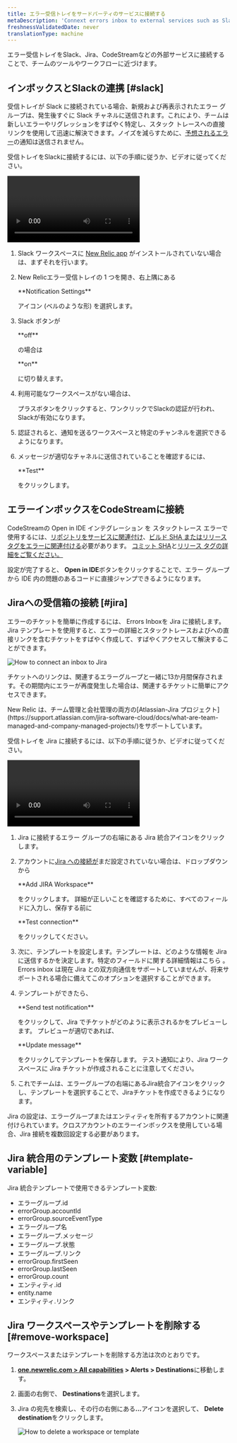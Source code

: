 ```yaml
---
title: エラー受信トレイをサードパーティのサービスに接続する
metaDescription: 'Connext errors inbox to external services such as Slack, Jira, and CodeStream'
freshnessValidatedDate: never
translationType: machine
---
```


エラー受信トレイをSlack、Jira、CodeStreamなどの外部サービスに接続することで、チームのツールやワークフローに近づけます。

## インボックスとSlackの連携 [#slack]

受信トレイが Slack に接続されている場合、新規および再表示されたエラー グループは、発生後すぐに Slack チャネルに送信されます。これにより、チームは新しいエラーやリグレッションをすばやく特定し、スタック トレースへの直接リンクを使用して迅速に解決できます。ノイズを減らすために、[予想されるエラー](/docs/errors-inbox/errors-inbox/#expected)の通知は送信されません。

受信トレイをSlackに接続するには、以下の手順に従うか、ビデオに従ってください。

<Video
  id="HEbX0dgeGGw"
  type="youtube"
/>

1. Slack ワークスペースに [New Relic app](https://newrelic.slack.com/apps/AP92KQJS3-new-relic?tab=more_info) がインストールされていない場合は、まずそれを行います。

2. New Relicエラー受信トレイの 1 つを開き、右上隅にある

   <DNT>
     **Notification Settings**
   </DNT>

   アイコン (ベルのような形) を選択します。

3. Slack ボタンが

   <DNT>
     **off**
   </DNT>

   の場合は

   <DNT>
     **on**
   </DNT>

   に切り替えます。

4. 利用可能なワークスペースがない場合は、

   <Icon name="fe-plus"/>

   プラスボタンをクリックすると、ワンクリックでSlackの認証が行われ、Slackが有効になります。

5. 認証されると、通知を送るワークスペースと特定のチャンネルを選択できるようになります。

6. メッセージが適切なチャネルに送信されていることを確認するには、

   <DNT>
     **Test**
   </DNT>

   をクリックします。

## エラーインボックスをCodeStreamに接続

CodeStreamの Open in IDE インテグレーション を <InlinePopover type="apm"/>スタックトレース エラーで使用するには、[リポジトリをサービスに関連付け](/docs/codestream/how-use-codestream/performance-monitoring#repo-association)、[ビルド SHA またはリリース タグをエラーに関連付ける](/docs/codestream/how-use-codestream/performance-monitoring#buildsha)必要があります。 [コミット SHA](https://git-scm.com/book/en/v2/Git-Tools-Revision-Selection)と[リリース タグの詳細をご覧ください。](https://git-scm.com/book/en/v2/Git-Basics-Tagging)

設定が完了すると、 <DNT>**Open in IDE**</DNT>ボタンをクリックすることで、エラー グループから IDE 内の問題のあるコードに直接ジャンプできるようになります。

## Jiraへの受信箱の接続 [#jira]

エラーのチケットを簡単に作成するには、 Errors Inboxを Jira に接続します。 Jira テンプレートを使用すると、エラーの詳細とスタックトレースおよび<InlinePopover type="apm"/>への直接リンクを含むチケットをすばやく作成して、すばやくアクセスして解決することができます。

<img
  title="How connect an inbox to Jira"
  alt="How to connect an inbox to Jira"
  src="/images/errors-inbox_screenshot-crop_jira-button-option.webp"
/>

チケットへのリンクは、関連するエラーグループと一緒に13か月間保存されます。その期間内にエラーが再度発生した場合は、関連するチケットに簡単にアクセスできます。

<Callout variant="important">
  New Relic は、チーム管理と会社管理の両方の[Atlassian-Jira プロジェクト](https://support.atlassian.com/jira-software-cloud/docs/what-are-team-managed-and-company-managed-projects/)をサポートしています。
</Callout>

受信トレイを Jira に接続するには、以下の手順に従うか、ビデオに従ってください。

<Video
  id="v2frs2Pyjfw"
  type="youtube"
/>

1. Jira に接続するエラー グループの右端にある Jira 統合アイコンをクリックします。

2. アカウントに[Jira への接続が](/docs/alerts-applied-intelligence/notifications/notification-integrations/#set-up-jira)まだ設定されていない場合は、ドロップダウンから

   <DNT>
     **Add JIRA Workspace**
   </DNT>

   をクリックします。 詳細が正しいことを確認するために、すべてのフィールドに入力し、保存する前に

   <DNT>
     **Test connection**
   </DNT>

   をクリックしてください。

3. 次に、テンプレートを設定します。テンプレートは、どのような情報を Jira に送信するかを決定します。特定のフィールドに関する詳細情報はこちら [](/docs/alerts-applied-intelligence/notifications/notification-integrations/#configure-jira-message-template)。Errors inbox は現在 Jira との双方向通信をサポートしていませんが、将来サポートされる場合に備えてこのオプションを選択することができます。

4. テンプレートができたら、

   <DNT>
     **Send test notification**
   </DNT>

   をクリックして、Jira でチケットがどのように表示されるかをプレビューします。 プレビューが適切であれば、

   <DNT>
     **Update message**
   </DNT>

   をクリックしてテンプレートを保存します。 テスト通知により、Jira ワークスペースに Jira チケットが作成されることに注意してください。

5. これでチームは、エラーグループの右端にあるJira統合アイコンをクリックし、テンプレートを選択することで、Jiraチケットを作成できるようになります。

Jira の設定は、エラーグループまたはエンティティを所有するアカウントに関連付けられています。クロスアカウントのエラーインボックスを使用している場合、Jira 接続を複数回設定する必要があります。

## Jira 統合用のテンプレート変数 [#template-variable]

Jira 統合テンプレートで使用できるテンプレート変数:

* エラーグループ.id
* errorGroup.accountId
* errorGroup.sourceEventType
* エラーグループ名
* エラーグループ.メッセージ
* エラーグループ.状態
* エラーグループ.リンク
* errorGroup.firstSeen
* errorGroup.lastSeen
* errorGroup.count
* エンティティ.id
* entity.name
* エンティティ.リンク

## Jira ワークスペースやテンプレートを削除する [#remove-workspace]

ワークスペースまたはテンプレートを削除する方法は次のとおりです。

1. <DNT>**[one.newrelic.com > All capabilities](https://one.newrelic.com/all-capabilities) > Alerts > Destinations**</DNT>に移動します。

2. 画面の右側で、 <DNT>**Destinations**</DNT>を選択します。

3. Jira の宛先を検索し、その行の右側にある<DNT>**...**</DNT>アイコンを選択して、 <DNT>**Delete destination**</DNT>をクリックします。

   <img
     title="How to delete a workspace or template"
     alt="How to delete a workspace or template"
     src="/images/errors-inbox_screenshot-crop_delete-source.webp"
   />
